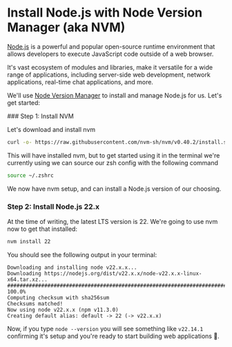 
# Install Node.js with Node Version Manager (aka NVM)

[Node.js](https://nodejs.org/) is a powerful and popular open-source runtime
environment that allows developers to execute JavaScript code outside of a web
browser.

It's vast ecosystem of modules and libraries, make it versatile for a wide
range of applications, including server-side web development, network
applications, real-time chat applications, and more.

We'll use [Node Version Manager](https://github.com/nvm-sh/nvm) to install and
manage Node.js for us. Let's get started:

<Steps>
  ### Step 1: Install NVM

Let's download and install nvm

```sh copy
curl -o- https://raw.githubusercontent.com/nvm-sh/nvm/v0.40.2/install.sh | bash
```

This will have installed nvm, but to get started using it in the terminal
we're currently using we can source our zsh config with the following command

```sh copy
source ~/.zshrc
```

We now have nvm setup, and can install a Node.js version of our choosing.

### Step 2: Install Node.js 22.x

At the time of writing, the latest LTS version is 22. We're going to use nvm now to
get that installed:

```sh copy
nvm install 22
```

You should see the following output in your terminal:

```
Downloading and installing node v22.x.x...
Downloading https://nodejs.org/dist/v22.x.x/node-v22.x.x-linux-x64.tar.xz...
################################################################################################################# 100.0%
Computing checksum with sha256sum
Checksums matched!
Now using node v22.x.x (npm v11.3.0)
Creating default alias: default -> 22 (-> v22.x.x)
```

Now, if you type `node --version` you will see something like `v22.14.1` confirming it's setup
and you're ready to start building web applications 🎉.

</Steps>

<Cards num="1">
  <Card
    title="Complete your setup by installing & configuring VSCode"
    arrow="true"
    href="../vscode/"
  />
</Cards>
